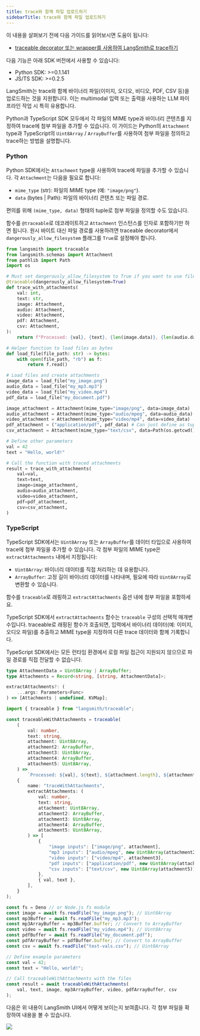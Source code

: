 ```yaml
---
title: trace와 함께 파일 업로드하기
sidebarTitle: trace와 함께 파일 업로드하기
---
```


<Check>
이 내용을 살펴보기 전에 다음 가이드를 읽어보시면 도움이 됩니다:

* [traceable decorator 또는 wrapper를 사용하여 LangSmith로 trace하기](/langsmith/annotate-code#use-traceable--traceable)
</Check>

<Note>
다음 기능은 아래 SDK 버전에서 사용할 수 있습니다:

* Python SDK: >=0.1.141
* JS/TS SDK: >=0.2.5
</Note>

LangSmith는 trace와 함께 바이너리 파일(이미지, 오디오, 비디오, PDF, CSV 등)을 업로드하는 것을 지원합니다. 이는 multimodal 입력 또는 출력을 사용하는 LLM 파이프라인 작업 시 특히 유용합니다.

Python과 TypeScript SDK 모두에서 각 파일의 MIME type과 바이너리 콘텐츠를 지정하여 trace에 첨부 파일을 추가할 수 있습니다. 이 가이드는 Python의 `Attachment` type과 TypeScript의 `Uint8Array` / `ArrayBuffer`를 사용하여 첨부 파일을 정의하고 trace하는 방법을 설명합니다.

### Python

Python SDK에서는 `Attachment` type을 사용하여 trace에 파일을 추가할 수 있습니다. 각 `Attachment`는 다음을 필요로 합니다:

* `mime_type` (str): 파일의 MIME type (예: `"image/png"`).
* `data` (bytes | Path): 파일의 바이너리 콘텐츠 또는 파일 경로.

편의를 위해 `(mime_type, data)` 형태의 tuple로 첨부 파일을 정의할 수도 있습니다.

함수를 `@traceable`로 데코레이트하고 `Attachment` 인스턴스를 인자로 포함하기만 하면 됩니다. 원시 바이트 대신 파일 경로를 사용하려면 traceable decorator에서 `dangerously_allow_filesystem` 플래그를 `True`로 설정해야 합니다.

```python Python
from langsmith import traceable
from langsmith.schemas import Attachment
from pathlib import Path
import os

# Must set dangerously_allow_filesystem to True if you want to use file paths
@traceable(dangerously_allow_filesystem=True)
def trace_with_attachments(
    val: int,
    text: str,
    image: Attachment,
    audio: Attachment,
    video: Attachment,
    pdf: Attachment,
    csv: Attachment,
):
    return f"Processed: {val}, {text}, {len(image.data)}, {len(audio.data)}, {len(video.data)}, {len(pdf.data), {len(csv.data)}}"

# Helper function to load files as bytes
def load_file(file_path: str) -> bytes:
    with open(file_path, "rb") as f:
        return f.read()

# Load files and create attachments
image_data = load_file("my_image.png")
audio_data = load_file("my_mp3.mp3")
video_data = load_file("my_video.mp4")
pdf_data = load_file("my_document.pdf")

image_attachment = Attachment(mime_type="image/png", data=image_data)
audio_attachment = Attachment(mime_type="audio/mpeg", data=audio_data)
video_attachment = Attachment(mime_type="video/mp4", data=video_data)
pdf_attachment = ("application/pdf", pdf_data) # Can just define as tuple of (mime_type, data)
csv_attachment = Attachment(mime_type="text/csv", data=Path(os.getcwd()) / "my_csv.csv")

# Define other parameters
val = 42
text = "Hello, world!"

# Call the function with traced attachments
result = trace_with_attachments(
    val=val,
    text=text,
    image=image_attachment,
    audio=audio_attachment,
    video=video_attachment,
    pdf=pdf_attachment,
    csv=csv_attachment,
)
```

### TypeScript

TypeScript SDK에서는 `Uint8Array` 또는 `ArrayBuffer`를 데이터 타입으로 사용하여 trace에 첨부 파일을 추가할 수 있습니다. 각 첨부 파일의 MIME type은 `extractAttachments` 내에서 지정됩니다:

* `Uint8Array`: 바이너리 데이터를 직접 처리하는 데 유용합니다.
* `ArrayBuffer`: 고정 길이 바이너리 데이터를 나타내며, 필요에 따라 `Uint8Array`로 변환할 수 있습니다.

함수를 `traceable`로 래핑하고 `extractAttachments` 옵션 내에 첨부 파일을 포함하세요.

TypeScript SDK에서 `extractAttachments` 함수는 `traceable` 구성의 선택적 매개변수입니다. traceable로 래핑된 함수가 호출되면, 입력에서 바이너리 데이터(예: 이미지, 오디오 파일)를 추출하고 MIME type을 지정하여 다른 trace 데이터와 함께 기록합니다.

TypeScript SDK에서는 모든 런타임 환경에서 로컬 파일 접근이 지원되지 않으므로 파일 경로를 직접 전달할 수 없습니다.

```typescript TypeScript
type AttachmentData = Uint8Array | ArrayBuffer;
type Attachments = Record<string, [string, AttachmentData]>;

extractAttachments?: (
    ...args: Parameters<Func>
) => [Attachments | undefined, KVMap];
```

```typescript TypeScript
import { traceable } from "langsmith/traceable";

const traceableWithAttachments = traceable(
    (
        val: number,
        text: string,
        attachment: Uint8Array,
        attachment2: ArrayBuffer,
        attachment3: Uint8Array,
        attachment4: ArrayBuffer,
        attachment5: Uint8Array,
    ) =>
        `Processed: ${val}, ${text}, ${attachment.length}, ${attachment2.byteLength}, ${attachment3.length}, ${attachment4.byteLength}, ${attachment5.byteLength}`,
    {
        name: "traceWithAttachments",
        extractAttachments: (
            val: number,
            text: string,
            attachment: Uint8Array,
            attachment2: ArrayBuffer,
            attachment3: Uint8Array,
            attachment4: ArrayBuffer,
            attachment5: Uint8Array,
        ) => [
            {
                "image inputs": ["image/png", attachment],
                "mp3 inputs": ["audio/mpeg", new Uint8Array(attachment2)],
                "video inputs": ["video/mp4", attachment3],
                "pdf inputs": ["application/pdf", new Uint8Array(attachment4)],
                "csv inputs": ["text/csv", new Uint8Array(attachment5)],
            },
            { val, text },
        ],
    }
);

const fs = Deno // or Node.js fs module
const image = await fs.readFile("my_image.png"); // Uint8Array
const mp3Buffer = await fs.readFile("my_mp3.mp3");
const mp3ArrayBuffer = mp3Buffer.buffer; // Convert to ArrayBuffer
const video = await fs.readFile("my_video.mp4"); // Uint8Array
const pdfBuffer = await fs.readFile("my_document.pdf");
const pdfArrayBuffer = pdfBuffer.buffer; // Convert to ArrayBuffer
const csv = await fs.readFile("test-vals.csv"); // Uint8Array

// Define example parameters
const val = 42;
const text = "Hello, world!";

// Call traceableWithAttachments with the files
const result = await traceableWithAttachments(
    val, text, image, mp3ArrayBuffer, video, pdfArrayBuffer, csv
);
```

다음은 위 내용이 LangSmith UI에서 어떻게 보이는지 보여줍니다. 각 첨부 파일을 확장하여 내용을 볼 수 있습니다.

![](/langsmith/images/trace-with-attachments.png)